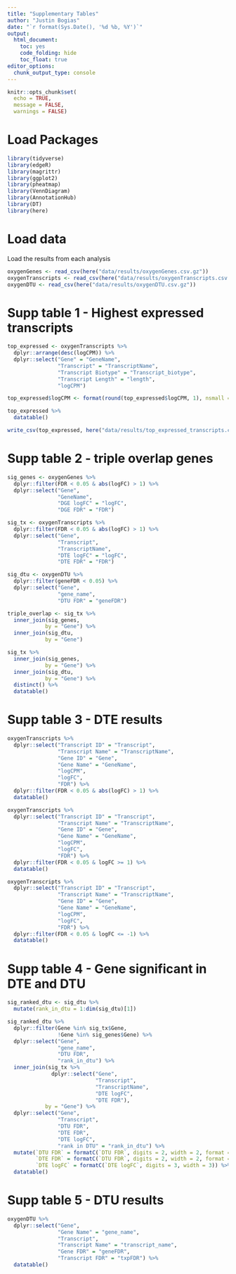 ```yaml
---
title: "Supplementary Tables"
author: "Justin Bogias"
date: "`r format(Sys.Date(), '%d %b, %Y')`"
output:
  html_document: 
    toc: yes
    code_folding: hide
    toc_float: true
editor_options: 
  chunk_output_type: console
---
```


```r
knitr::opts_chunk$set(
  echo = TRUE,
  message = FALSE,
  warnings = FALSE)
```

# Load Packages
```r
library(tidyverse)
library(edgeR)
library(magrittr)
library(ggplot2)
library(pheatmap)
library(VennDiagram)
library(AnnotationHub)
library(DT)
library(here)
```

# Load data
Load the results from each analysis
```r
oxygenGenes <- read_csv(here("data/results/oxygenGenes.csv.gz"))
oxygenTranscripts <- read_csv(here("data/results/oxygenTranscripts.csv.gz"))
oxygenDTU <- read_csv(here("data/results/oxygenDTU.csv.gz"))
```

# Supp table 1 - Highest expressed transcripts
```r
top_expressed <- oxygenTranscripts %>%
  dplyr::arrange(desc(logCPM)) %>%
  dplyr::select("Gene" = "GeneName",
                "Transcript" = "TranscriptName", 
                "Transcript Biotype" = "Transcript_biotype",
                "Transcript Length" = "length",
                "logCPM") 

top_expressed$logCPM <- format(round(top_expressed$logCPM, 1), nsmall = 1)

top_expressed %>%
  datatable()

write_csv(top_expressed, here("data/results/top_expressed_transcripts.csv"))
```

# Supp table 2 - triple overlap genes
```r
sig_genes <- oxygenGenes %>%
  dplyr::filter(FDR < 0.05 & abs(logFC) > 1) %>%
  dplyr::select("Gene",
                "GeneName",
                "DGE logFC" = "logFC",
                "DGE FDR" = "FDR")

sig_tx <- oxygenTranscripts %>%
  dplyr::filter(FDR < 0.05 & abs(logFC) > 1) %>%
  dplyr::select("Gene",
                "Transcript",
                "TranscriptName",
                "DTE logFC" = "logFC",
                "DTE FDR" = "FDR")

sig_dtu <- oxygenDTU %>%
  dplyr::filter(geneFDR < 0.05) %>%
  dplyr::select("Gene",
                "gene_name",
                "DTU FDR" = "geneFDR")

triple_overlap <- sig_tx %>%
  inner_join(sig_genes,
            by = "Gene") %>%
  inner_join(sig_dtu,
            by = "Gene")

sig_tx %>%
  inner_join(sig_genes,
            by = "Gene") %>%
  inner_join(sig_dtu,
            by = "Gene") %>%
  distinct() %>%
  datatable()
```

# Supp table 3 - DTE results
```r
oxygenTranscripts %>%
  dplyr::select("Transcript ID" = "Transcript",
                "Transcript Name" = "TranscriptName",
                "Gene ID" = "Gene",
                "Gene Name" = "GeneName",
                "logCPM",
                "logFC",
                "FDR") %>%
  dplyr::filter(FDR < 0.05 & abs(logFC) > 1) %>%
  datatable()
```

```r
oxygenTranscripts %>%
  dplyr::select("Transcript ID" = "Transcript",
                "Transcript Name" = "TranscriptName",
                "Gene ID" = "Gene",
                "Gene Name" = "GeneName",
                "logCPM",
                "logFC",
                "FDR") %>%
  dplyr::filter(FDR < 0.05 & logFC >= 1) %>%
  datatable()
```

```r
oxygenTranscripts %>%
  dplyr::select("Transcript ID" = "Transcript",
                "Transcript Name" = "TranscriptName",
                "Gene ID" = "Gene",
                "Gene Name" = "GeneName",
                "logCPM",
                "logFC",
                "FDR") %>%
  dplyr::filter(FDR < 0.05 & logFC <= -1) %>%
  datatable()
```

# Supp table 4 - Gene significant in DTE and DTU
```r
sig_ranked_dtu <- sig_dtu %>%
  mutate(rank_in_dtu = 1:dim(sig_dtu)[1])

sig_ranked_dtu %>%
  dplyr::filter(Gene %in% sig_tx$Gene,
                !Gene %in% sig_genes$Gene) %>%
  dplyr::select("Gene",
                "gene_name",
                "DTU FDR",
                "rank_in_dtu") %>%
  inner_join(sig_tx %>%
              dplyr::select("Gene",
                            "Transcript",
                            "TranscriptName",
                            "DTE logFC",
                            "DTE FDR"),
            by = "Gene") %>%
  dplyr::select("Gene",
                "Transcript",
                "DTU FDR",
                "DTE FDR",
                "DTE logFC",
                "rank in DTU" = "rank_in_dtu") %>%
  mutate(`DTU FDR` = formatC(`DTU FDR`, digits = 2, width = 2, format = "e"),
         `DTE FDR` = formatC(`DTU FDR`, digits = 2, width = 2, format = "e"),
         `DTE logFC` = formatC(`DTE logFC`, digits = 3, width = 3)) %>%
  datatable()
```

# Supp table 5 - DTU results
```r
oxygenDTU %>%
  dplyr::select("Gene",
                "Gene Name" = "gene_name",
                "Transcript",
                "Transcript Name" = "transcript_name",
                "Gene FDR" = "geneFDR",
                "Transcript FDR" = "txpFDR") %>%
  datatable()
```


